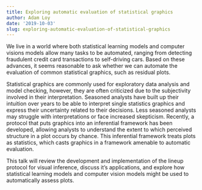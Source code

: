 ```yaml
---
title: Exploring automatic evaluation of statistical graphics
author: Adam Loy
date: '2019-10-03'
slug: exploring-automatic-evaluation-of-statistical-graphics
---
```


We live in a world where both statistical learning models and computer visions models allow many tasks to be automated, ranging from detecting fraudulent credit card transactions to self-driving cars. Based on these advances, it seems reasonable to ask whether we can automate the evaluation of common statistical graphics, such as residual plots.

Statistical graphics are commonly used for exploratory data analysis and model checking, however,  they are often criticized due to the subjectivity involved in their interpretation. Seasoned analysts have built up their intuition over years to be able to interpret single statistics graphics and express their uncertainty related to their decisions. Less seasoned analysts may struggle with interpretations or face increased skepticism.  Recently, a protocol that puts graphics into an inferential framework has been developed, allowing analysts to understand the extent to  which perceived structure in a plot occurs by chance. This inferential framework treats plots as statistics, which casts graphics in a framework amenable to automatic evaluation.

This talk will review  the development and implementation of the lineup protocol for visual inference, discuss it's applications, and explore how statistical learning models and computer vision models might be used to automatically assess plots.